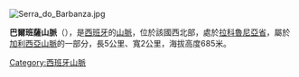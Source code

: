 [[Image:Serra_do_Barbanza.jpg|right]]
{{Coord|42.726389|N|8.923611|W|display=title}}

'''巴爾班薩山脈'''（{{lang-es|Sierra del Barbanza}}），是[[西班牙|西班牙]]的[[山脈|山脈]]，位於該國西北部，處於[[拉科魯尼亞省|拉科魯尼亞省]]，屬於[[加利西亞山脈|加利西亞山脈]]的一部分，長5公里、寬2公里，海拔高度685米。

{{Spain-geo-stub}}
[[Category:西班牙山脈|Category:西班牙山脈]]